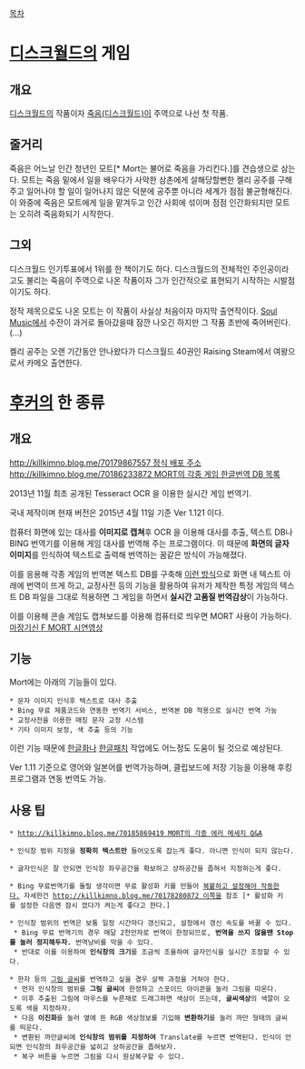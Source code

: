 [[목차]]

= [[디스크월드]]의 게임 =
== 개요 ==
[[디스크월드]]의 작품이자 [[죽음(디스크월드)]]이 주역으로 나선 첫 작품.

== 줄거리 ==
죽음은 어느날 인간 청년인 모트[* Mort는 불어로 죽음을 가리킨다.]를 견습생으로 삼는다. 모트는 죽음 밑에서 일을 배우다가 사악한 삼촌에게 살해당할뻔한 켈리 공주를 구해주고 일어나야 할 일이 일어나지 않은 덕분에 공주뿐 아니라 세계가 점점 불균형해진다. 이 와중에 죽음은 모트에게 일을 맡겨두고 인간 사회에 섞이며 점점 인간화되지만 모트는 오히려 죽음화되기 시작한다.

== 그외 ==
디스크월드 인기투표에서 1위를 한 책이기도 하다. 디스크월드의 전체적인 주인공이라고도 불리는 죽음이 주역으로 나온 작품이자 그가 인간적으로 표현되기 시작하는 시발점이기도 하다.

정작 제목으로도 나온 모트는 이 작품이 사실상 처음이자 마지막 출연작이다. [[Soul Music]]에서 수잔이 과거로 돌아갔을때 잠깐 나오긴 하지만 그 작품 초반에 죽어버린다.(...)

켈리 공주는 오랜 기간동안 안나왔다가 디스크월드 40권인 Raising Steam에서 여왕으로서 카메오 출연한다.

= [[후커]]의 한 종류 =
== 개요 ==
[[http://killkimno.blog.me/70179867557 정식 배포 주소]]
[[http://killkimno.blog.me/70186233872 MORT의 각종 게임 한글번역 DB 목록]]

2013년 11월 최초 공개된 Tesseract OCR 을 이용한 실시간 게임 번역기. 

국내 제작이며 현재 버전은 2015년 4월 11일 기준 Ver 1.121 이다.

컴퓨터 화면에 있는 대사를 '''이미지로 캡쳐'''후 OCR 을 이용해 대사를 추출, 텍스트 DB나 BING 번역기를 이용해 게임 대사를 번역해 주는 프로그램이다. 이 때문에 '''화면의 글자 이미지'''를 인식하여 텍스트로 출력해 번역하는 꿈같은 방식이 가능해졌다. 

이를 응용해 각종 게임의 번역본 텍스트 DB를 구축해 [http://team-sm.tistory.com/19 이런 방식]으로 화면 내 텍스트 아래에 번역이 뜨게 하고, 교정사전 등의 기능을 활용하여 유저가 제작한 특정 게임의 텍스트 DB 파일을 그대로 적용하면 그 게임을 하면서 '''실시간 고품질 번역감상'''이 가능하다. 

이를 이용해 콘솔 게임도 캡쳐보드를 이용해 컴퓨터로 띄우면 MORT 사용이 가능하다. [http://tvpot.daum.net/v/v0a9dwNimmbil4buRmNRiub 마장기신 F MORT 시연영상]

== 기능 ==
Mort에는 아래의 기능들이 있다.

 * 문자 이미지 인식후 텍스트로 대사 추출
 * Bing 무료 제품코드와 연동한 번역기 서비스, 번역본 DB 적용으로 실시간 번역 가능
 * 교정사전을 이용한 매칭 문자 교정 시스템
 * 기타 이미지 보정, 색 추출 등의 기능

이런 기능 때문에 [[한글화]]나 [[한글패치]] 작업에도 어느정도 도움이 될 것으로 예상된다.

Ver 1.11 기준으로 영어와 일본어를 번역가능하며, 클립보드에 저장 기능을 이용해 후킹 프로그램과 연동 번역도 가능.

== 사용 팁 ==
 * [[http://killkimno.blog.me/70185869419 MORT의 각종 에러 메세지 Q&A]]

 * 인식창 범위 지정을 '''정확히 텍스트만''' 들어오도록 잡는게 좋다. 아니면 인식이 되지 않는다.

 * 글자인식은 잘 안되면 인식창 좌우공간을 확보하고 상하공간을 좁혀서 지정하는게 좋다.

 * Bing 무료번역기를 돌릴 생각이면 무료 활성화 키를 만들어 [http://i.imgur.com/7Iu5X7E.png 복붙하고 설정해야 작동한다.] 자세한건 [[http://killkimno.blog.me/70178280872 이쪽]]을 참조 [* 활성화 키를 설정한 다음엔 잠시 껐다가 켜는게 좋다고 한다.]

 * 인식창 범위의 번역은 보통 일정 시간마다 갱신되고, 설정에서 갱신 속도를 바꿀 수 있다.
  * Bing 무료 번역기의 경우 매달 2천만자로 번역이 한정되므로, '''번역을 쓰지 않을땐 Stop를 눌러 정지해두자.''' 번역낭비를 막을 수 있다.
  * 반대로 이를 이용하여 '''인식창의 크기'''를 조금씩 조율하여 글자인식을 실시간 조정할 수 있다. 

 * 한자 등의 [http://i.imgur.com/wJX8NuO.png 그림 글씨]를 번역하고 싶을 경우 살짝 과정을 거쳐야 한다.
  * 먼저 인식창의 범위를 '''그림 글씨'''에 한정하고 스포이드 아이콘을 눌러 그림을 따온다.
  * 이후 추출된 그림에 마우스를 누른채로 드래그하면 색상이 뜨는데, '''글씨색상'''의 색깔이 오도록 색을 지정하자.
  * 다음 '''이진화'''를 눌러 옆에 뜬 RGB 색상정보를 기입해 '''변환하기'''를 눌러 까만 형태의 글씨를 띄운다.
  * 변환된 까만글씨에 '''인식창의 범위를 지정하여''' Translate를 누르면 번역된다. 인식이 안되면 인식창의 좌우공간을 넓히고 상하공간을 좁혀보자.
  * 복구 버튼을 누르면 그림을 다시 원상복구할 수 있다. 
